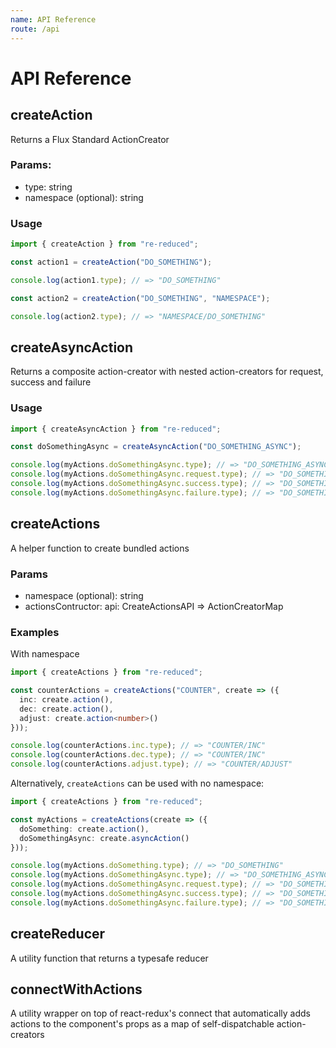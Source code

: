 ```yaml
---
name: API Reference
route: /api
---
```


# API Reference

## createAction

Returns a Flux Standard ActionCreator

### Params:

- type: string
- namespace (optional): string

### Usage

```ts
import { createAction } from "re-reduced";

const action1 = createAction("DO_SOMETHING");

console.log(action1.type); // => "DO_SOMETHING"

const action2 = createAction("DO_SOMETHING", "NAMESPACE");

console.log(action2.type); // => "NAMESPACE/DO_SOMETHING"
```

## createAsyncAction

Returns a composite action-creator with nested action-creators for request, success and failure

### Usage

```ts
import { createAsyncAction } from "re-reduced";

const doSomethingAsync = createAsyncAction("DO_SOMETHING_ASYNC");

console.log(myActions.doSomethingAsync.type); // => "DO_SOMETHING_ASYNC"
console.log(myActions.doSomethingAsync.request.type); // => "DO_SOMETHING_ASYNC_REQUEST"
console.log(myActions.doSomethingAsync.success.type); // => "DO_SOMETHING_ASYNC_SUCCESS"
console.log(myActions.doSomethingAsync.failure.type); // => "DO_SOMETHING_ASYNC_FAILURE"
```

## createActions

A helper function to create bundled actions

### Params

- namespace (optional): string
- actionsContructor: api: CreateActionsAPI => ActionCreatorMap

### Examples

With namespace

```ts
import { createActions } from "re-reduced";

const counterActions = createActions("COUNTER", create => ({
  inc: create.action(),
  dec: create.action(),
  adjust: create.action<number>()
}));

console.log(counterActions.inc.type); // => "COUNTER/INC"
console.log(counterActions.dec.type); // => "COUNTER/INC"
console.log(counterActions.adjust.type); // => "COUNTER/ADJUST"
```

Alternatively, `createActions` can be used with no namespace:

```ts
import { createActions } from "re-reduced";

const myActions = createActions(create => ({
  doSomething: create.action(),
  doSomethingAsync: create.asyncAction()
}));

console.log(myActions.doSomething.type); // => "DO_SOMETHING"
console.log(myActions.doSomethingAsync.type); // => "DO_SOMETHING_ASYNC"
console.log(myActions.doSomethingAsync.request.type); // => "DO_SOMETHING_ASYNC_REQUEST"
console.log(myActions.doSomethingAsync.success.type); // => "DO_SOMETHING_ASYNC_SUCCESS"
console.log(myActions.doSomethingAsync.failure.type); // => "DO_SOMETHING_ASYNC_FAILURE"
```

## createReducer

A utility function that returns a typesafe reducer

## connectWithActions

A utility wrapper on top of react-redux's connect that automatically adds actions to the component's props as a map of self-dispatchable action-creators
